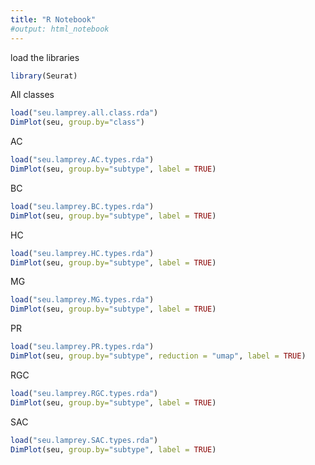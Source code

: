 ```yaml
---
title: "R Notebook"
#output: html_notebook
---
```


load the libraries
```r
library(Seurat)
```

All classes
```r
load("seu.lamprey.all.class.rda")
DimPlot(seu, group.by="class")
```


AC
```r
load("seu.lamprey.AC.types.rda")
DimPlot(seu, group.by="subtype", label = TRUE)
```

BC
```r
load("seu.lamprey.BC.types.rda")
DimPlot(seu, group.by="subtype", label = TRUE)
```

HC
```r
load("seu.lamprey.HC.types.rda")
DimPlot(seu, group.by="subtype", label = TRUE)
```

MG
```r
load("seu.lamprey.MG.types.rda")
DimPlot(seu, group.by="subtype", label = TRUE)
```

PR
```r
load("seu.lamprey.PR.types.rda")
DimPlot(seu, group.by="subtype", reduction = "umap", label = TRUE)
```

RGC
```r
load("seu.lamprey.RGC.types.rda")
DimPlot(seu, group.by="subtype", label = TRUE)
```

SAC
```r
load("seu.lamprey.SAC.types.rda")
DimPlot(seu, group.by="subtype", label = TRUE)
```




